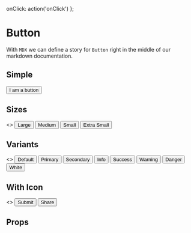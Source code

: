 

<Meta title='Components|Button' component={Button} />

  onClick: action('onClick')
};

# Button
With `MDX` we can define a story for `Button` right in the middle of our
markdown documentation.

## Simple 
<Preview>
  <Story name='Simple'>
      <Button className="m-3"  {...actions}>
        I am a button
      </Button>
  </Story>
</Preview>


## Sizes 
<Preview>
  <Story name='With Sizes'>
      <>
        <Button {...actions} className="m-3" size="lg" variant="primary">Large</Button>
        <Button {...actions} className="m-3" size="md" variant="primary">Medium</Button>
        <Button {...actions} className="m-3" size="sm" variant="primary">Small</Button>
        <Button {...actions} className="m-3" size="xs" variant="primary">Extra Small</Button>
      </>
  </Story>
</Preview>

## Variants 
<Preview>
  <Story name='With Variants'>
      <>
        <Button {...actions} className="m-3" >Default</Button>
        <Button {...actions} className="m-3" variant="primary">Primary</Button>
        <Button {...actions} className="m-3" variant="secondary">Secondary</Button>
        <Button {...actions} className="m-3" variant="info">Info</Button>
        <Button {...actions} className="m-3" variant="success">Success</Button>
        <Button {...actions} className="m-3" variant="warning">Warning</Button>
        <Button {...actions} className="m-3" variant="danger">Danger</Button>
        <Button {...actions} className="m-3" variant="white">White</Button>
      </>
  </Story>
</Preview>

## With Icon 
<Preview>
  <Story name='With Icon'>
    <>
      <Button {...actions} className="m-3" variant="primary" icon="done">Submit</Button>
      <Button {...actions} className="m-3" variant="info" size="xs" icon="share">Share</Button>
    </>
  </Story>
</Preview>


## Props
<Props of={Button} />